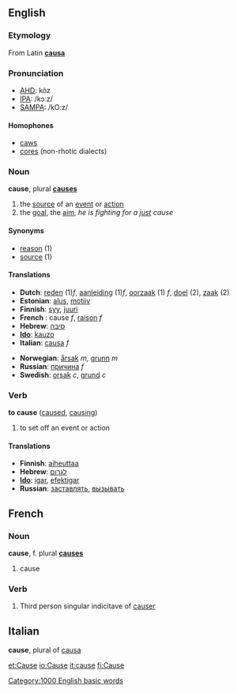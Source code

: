 ==English==
===Etymology===
From Latin '''[[causa]]'''

===Pronunciation===
*[[w:AHD|AHD]]: kôz
*[[w:IPA|IPA]]: /kɔːz/
*[[w:SAMPA|SAMPA]]: /kO:z/

====Homophones====
*[[caws]]
*[[cores]] (non-rhotic dialects)

===Noun===
'''cause''', plural '''[[causes]]'''
# the [[source]] of an [[event]] or [[action]]
# the [[goal]], the [[aim]], ''he is fighting for a [[just]] cause''

====Synonyms====
*[[reason]] (1)
*[[source]] (1)

====Translations====
{{top}}
*'''Dutch''': [[reden]] (1)''f'', [[aanleiding]] (1)''f'', [[oorzaak]] (1) ''f'', [[doel]] (2), [[zaak]] (2)
*'''Estonian''': [[alus#Estonian|alus]], [[motiiv]]
*'''Finnish''': [[syy]], [[juuri]]
*'''French''' : cause ''f'', [[raison]] ''f''
*'''Hebrew''': [[סיבה]] 
*'''[[Ido]]''': [[kauzo]]
*'''Italian''': [[causa]] ''f''
{{mid}}
*'''Norwegian''': [[årsak]] ''m'', [[grunn]] ''m''
*'''Russian''': [[причина]] ''f''
*'''Swedish''': [[orsak]] ''c'', [[grund]] ''c''
{{bottom}}

===Verb===
'''to cause'''  ([[caused]], [[causing]])
#to set off an event or action

====Translations====
*'''Finnish''': [[aiheuttaa]]
*'''Hebrew''': [[לגרום]]
*'''[[Ido]]''': [[igar]], [[efektigar]]
*'''Russian''': [[заставлять]], [[вызывать]]

==French==

===Noun===
'''cause''', f. plural '''[[causes]]'''
# cause
===Verb===
# Third person singular indicitave of [[causer]]

==Italian==

'''cause''', plural of [[causa]]

[[Category:1000 English basic words]]

[[et:Cause]]
[[io:Cause]]
[[it:cause]]
[[fi:Cause]]
